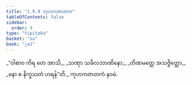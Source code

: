 ```yaml
---
title: "1.9.9 ကုဟကဇာတက"
tableOfContents: false
sidebar:
  order: 9
type: "tipitaka"
basket: "su"
book: "ja1"
---
```



<DynamicBreadcrumb />

<Division number="89" book="ja1" e="ch" v="22" p="21">

<Paragraph number="196" type="verses" book="ja1">
_“ဝါစာဝ ကိရ တေ အာသိ,_  
_သဏှာ သခိလဘာဏိနော;_  
_တိဏမတ္တေ အသဇ္ဇိတ္ထော,_  
_နော စ နိက္ခသတံ ဟရန်”တိ._  


</Paragraph>
</Division>

<Paragraph number="197" type="center" book="ja1">
ကုဟကဇာတကံ နဝမံ.
</Paragraph>